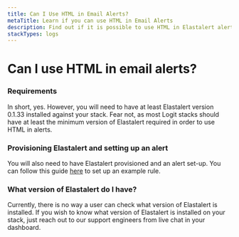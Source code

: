 ```yaml
---
title: Can I Use HTML in Email Alerts?
metaTitle: Learn if you can use HTML in Email Alerts
description: Find out if it is possible to use HTML in Elastalert alerts by following the steps outlined in this help article from Logit.io.
stackTypes: logs
---
```


# Can I use HTML in email alerts?

### Requirements

In short, yes. However, you will need to have at least Elastalert version 0.1.33 
installed against your stack. Fear not, as most Logit stacks should have at least 
the minimum version of Elastalert required in order to use HTML in alerts.

### Provisioning Elastalert and setting up an alert

You will also need to have Elastalert provisioned and an alert set-up. You can follow this 
guide [here](/log-management/alerting/notifications/emails) to set up an example rule.

### What version of Elastalert do I have?

Currently, there is no way a user can check what version of Elastalert is installed. 
If you wish to know what version of Elastalert is installed on your stack, just reach 
out to our support engineers from live chat in your dashboard.
